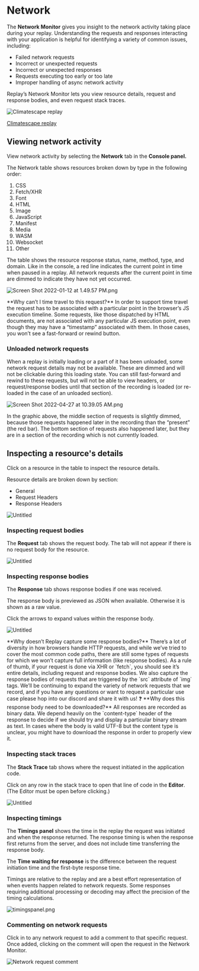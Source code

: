 
# Network

The **Network Monitor** gives you insight to the network activity taking place during your replay. Understanding the requests and responses interacting with your application is helpful for identifying a variety of common issues, including:

- Failed network requests
- Incorrect or unexpected requests
- Incorrect or unexpected responses
- Requests executing too early or too late
- Improper handling of async network activity

Replay’s Network Monitor lets you view resource details, request and response bodies, and even request stack traces.

![[Climatescape replay](https://app.replay.io/recording/b4634ffa-1904-4343-87a3-649a9ebcecab?point=7788445288484938147141165896434119&time=3599&hasFrames=true)](/media/reference-guide/dev-tools/network/Untitled.png)

[Climatescape replay](https://app.replay.io/recording/b4634ffa-1904-4343-87a3-649a9ebcecab?point=7788445288484938147141165896434119&time=3599&hasFrames=true)

## Viewing network activity

View network activity by selecting the **Network** tab in the **Console panel.**

The Network table shows resources broken down by type in the following order:

1. CSS
2. Fetch/XHR
3. Font
4. HTML
5. Image
6. JavaScript
7. Manifest
8. Media
9. WASM
10. Websocket
11. Other

The table shows the resource response status, name, method, type, and domain. Like in the console, a red line indicates the current point in time when paused in a replay. All network requests after the current point in time are dimmed to indicate they have not yet occurred.

![Screen Shot 2022-01-12 at 1.49.57 PM.png](/media/reference-guide/dev-tools/network/Screen_Shot_2022-01-12_at_1.49.57_PM.png)

<Callout type="info" emoji="❓">
**Why can’t I time travel to this request?**
In order to support time travel the request has to be associated with a particular point in the browser’s JS execution timeline. Some requests, like those dispatched by HTML documents, are not associated with any particular JS execution point, even though they may have a “timestamp” associated with them. In those cases, you won’t see a fast-forward or rewind button.
</Callout>

### Unloaded network requests

When a replay is initially loading or a part of it has been unloaded, some network request details may not be available. These are dimmed and will not be clickable during this loading state. You can still fast-forward and rewind to these requests, but will not be able to view headers, or request/response bodies until that section of the recording is loaded (or re-loaded in the case of an unloaded section).

![Screen Shot 2022-04-27 at 10.39.05 AM.png](/media/reference-guide/dev-tools/network/Screen_Shot_2022-04-27_at_10.39.05_AM.png)

<Callout type="info" emoji="🚧">
In the graphic above, the middle section of requests is slightly dimmed, because those requests happened later in the recording than the “present” (the red bar). The bottom section of requests also happened later, but they are in a section of the recording which is not currently loaded.
</Callout>

## Inspecting a resource's details

Click on a resource in the table to inspect the resource details. 

Resource details are broken down by section: 

- General
- Request Headers
- Response Headers

![Untitled](/media/reference-guide/dev-tools/network/Untitled-1.png)

### Inspecting request bodies

The **Request** tab shows the request body. The tab will not appear if there is no request body for the resource.

![Untitled](/media/reference-guide/dev-tools/network/Untitled-2.png)

### Inspecting response bodies

The **Response** tab shows response bodies if one was received.

The response body is previewed as JSON when available. Otherwise it is shown as a raw value.

Click the arrows to expand values within the response body.

![Untitled](/media/reference-guide/dev-tools/network/Untitled-3.png)

<Callout type="info" emoji="❓">
**Why doesn’t Replay capture some response bodies?**
There’s a lot of diversity in how browsers handle HTTP requests, and while we’ve tried to cover the most common code paths, there are still some types of requests for which we won’t capture full information (like response bodies). As a rule of thumb, if your request is done via XHR or `fetch`, you should see it’s entire details, including request and response bodies. We also capture the response bodies of requests that are triggered by the `src` attribute of `img` tags. We’ll be continuing to expand the variety of network requests that we record, and if you have any questions or want to request a particular use case please hop into our discord and share it with us!
</Callout>

<Callout type="info" emoji="❓">
❓ **Why does this response body need to be downloaded?**
All responses are recorded as binary data. We depend heavily on the `content-type` header of the response to decide if we should try and display a particular binary stream as text. In cases where the body is valid UTF-8 but the content type is unclear, you might have to download the response in order to properly view it.
</Callout>

### Inspecting stack traces

The **Stack Trace** tab shows where the request initiated in the application code.

Click on any row in the stack trace to open that line of code in the **Editor**. (The Editor must be open before clicking.)

![Untitled](/media/reference-guide/dev-tools/network/Untitled-4.png)

### Inspecting timings

The **Timings panel** shows the time in the replay the request was initiated and when the response returned. The response timing is when the response first returns from the server, and does not include time transferring the response body.

The **Time waiting for response** is the difference between the request initiation time and the first-byte response time.

<Callout type="info" emoji="👉">
Timings are relative to the replay and are a best effort representation of when events happen related to network requests. Some responses requiring additional processing or decoding may affect the precision of the timing calculations.
</Callout>

![timingspanel.png](/media/reference-guide/dev-tools/network/timingspanel.png)

### Commenting on network requests

Click in to any network request to add a comment to that specific request. Once added, clicking on the comment will open the request in the Network Monitor.

![Network request comment](/media/common/network-request-comment.png)
